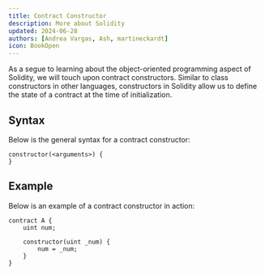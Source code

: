 ```yaml
---
title: Contract Constructor
description: More about Solidity
updated: 2024-06-28
authors: [Andrea Vargas, Ash, martineckardt]
icon: BookOpen
---
```

As a segue to learning about the object-oriented programming aspect of Solidity, we will touch upon contract constructors. Similar to class constructors in other languages, constructors in Solidity allow us to define the state of a contract at the time of initialization.
## Syntax
Below is the general syntax for a contract constructor:

```solidity
constructor(<arguments>) {      
}
```
## Example
Below is an example of a contract constructor in action:

```solidity
contract A {
    uint num;
  
    constructor(uint _num) {
        num = _num;
    }
}
```